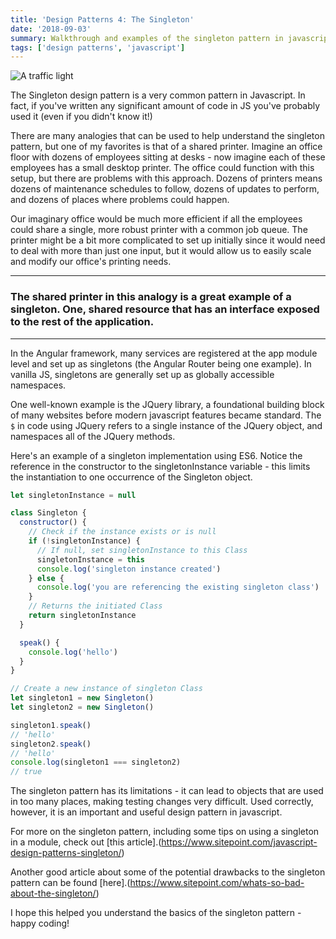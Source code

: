 ```yaml
---
title: 'Design Patterns 4: The Singleton'
date: '2018-09-03'
summary: Walkthrough and examples of the singleton pattern in javascript
tags: ['design patterns', 'javascript']
---
```


![A traffic light](/static/images/singleton.jpg)

The Singleton design pattern is a very common pattern in Javascript. In fact, if you've written any significant amount of code in JS you've probably used it (even if you didn't know it!)

There are many analogies that can be used to help understand the singleton pattern, but one of my favorites is that of a shared printer. Imagine an office floor with dozens of employees sitting at desks - now imagine each of these employees has a small desktop printer. The office could function with this setup, but there are problems with this approach. Dozens of printers means dozens of maintenance schedules to follow, dozens of updates to perform, and dozens of places where problems could happen.

Our imaginary office would be much more efficient if all the employees could share a single, more robust printer with a common job queue. The printer might be a bit more complicated to set up initially since it would need to deal with more than just one input, but it would allow us to easily scale and modify our office's printing needs.

---

### The shared printer in this analogy is a great example of a singleton. One, shared resource that has an interface exposed to the rest of the application.

---

In the Angular framework, many services are registered at the app module level and set up as singletons (the Angular Router being one example). In vanilla JS, singletons are generally set up as globally accessible namespaces.

One well-known example is the JQuery library, a foundational building block of many websites before modern javascript features became standard. The `$` in code using JQuery refers to a single instance of the JQuery object, and namespaces all of the JQuery methods.

Here's an example of a singleton implementation using ES6. Notice the reference in the constructor to the singletonInstance variable - this limits the instantiation to one occurrence of the Singleton object.

```js
let singletonInstance = null

class Singleton {
  constructor() {
    // Check if the instance exists or is null
    if (!singletonInstance) {
      // If null, set singletonInstance to this Class
      singletonInstance = this
      console.log('singleton instance created')
    } else {
      console.log('you are referencing the existing singleton class')
    }
    // Returns the initiated Class
    return singletonInstance
  }

  speak() {
    console.log('hello')
  }
}

// Create a new instance of singleton Class
let singleton1 = new Singleton()
let singleton2 = new Singleton()

singleton1.speak()
// 'hello'
singleton2.speak()
// 'hello'
console.log(singleton1 === singleton2)
// true
```

The singleton pattern has its limitations - it can lead to objects that are used in too many places, making testing changes very difficult. Used correctly, however, it is an important and useful design pattern in javascript.

For more on the singleton pattern, including some tips on using a singleton in a module, check out [this article].(https://www.sitepoint.com/javascript-design-patterns-singleton/)

Another good article about some of the potential drawbacks to the singleton pattern can be found [here].(https://www.sitepoint.com/whats-so-bad-about-the-singleton/)

I hope this helped you understand the basics of the singleton pattern - happy coding!
